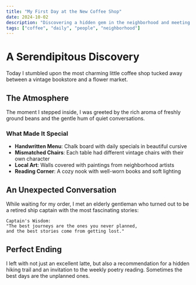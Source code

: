 ```yaml
---
title: "My First Day at the New Coffee Shop"
date: 2024-10-02
description: "Discovering a hidden gem in the neighborhood and meeting interesting people."
tags: ["coffee", "daily", "people", "neighborhood"]
---
```


# A Serendipitous Discovery

Today I stumbled upon the most charming little coffee shop tucked away between a vintage bookstore and a flower market.

## The Atmosphere

The moment I stepped inside, I was greeted by the rich aroma of freshly ground beans and the gentle hum of quiet conversations.

### What Made It Special

- **Handwritten Menu**: Chalk board with daily specials in beautiful cursive
- **Mismatched Chairs**: Each table had different vintage chairs with their own character
- **Local Art**: Walls covered with paintings from neighborhood artists
- **Reading Corner**: A cozy nook with well-worn books and soft lighting

## An Unexpected Conversation

While waiting for my order, I met an elderly gentleman who turned out to be a retired ship captain with the most fascinating stories:

```
Captain's Wisdom:
"The best journeys are the ones you never planned,
and the best stories come from getting lost."
```

## Perfect Ending

I left with not just an excellent latte, but also a recommendation for a hidden hiking trail and an invitation to the weekly poetry reading. Sometimes the best days are the unplanned ones.